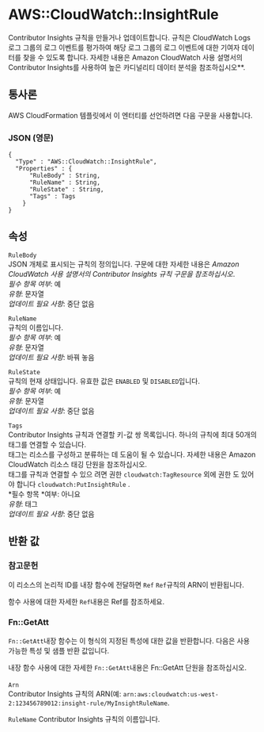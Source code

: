 # AWS::CloudWatch::InsightRule

Contributor Insights 규칙을 만들거나 업데이트합니다. 규칙은 CloudWatch Logs 로그 그룹의 로그 이벤트를 평가하여 해당 로그 그룹의 로그 이벤트에 대한 기여자 데이터를 찾을 수 있도록 합니다. 자세한 내용은 Amazon CloudWatch 사용 설명서의 Contributor Insights를 사용하여 높은 카디널리티 데이터 분석을 참조하십시오\*\*.

## 통사론

AWS CloudFormation 템플릿에서 이 엔터티를 선언하려면 다음 구문을 사용합니다.

### JSON (영문)

```
{
  "Type" : "AWS::CloudWatch::InsightRule",
  "Properties" : {
      "RuleBody" : String,
      "RuleName" : String,
      "RuleState" : String,
      "Tags" : Tags
    }
}
```

## 속성

`RuleBody`  
JSON 개체로 표시되는 규칙의 정의입니다. 구문에 대한 자세한 내용은 _Amazon CloudWatch 사용 설명서의 Contributor Insights 규칙 구문을 참조하십시오_.  
_필수 항목 여부_: 예  
_유형_: 문자열  
_업데이트 필요 사항_: 중단 없음

`RuleName`  
규칙의 이름입니다.  
_필수 항목 여부_: 예  
_유형_: 문자열  
_업데이트 필요 사항_: 바꿔 놓음

`RuleState`  
규칙의 현재 상태입니다. 유효한 값은 `ENABLED` 및 `DISABLED`입니다.  
_필수 항목 여부_: 예  
_유형_: 문자열  
_업데이트 필요 사항_: 중단 없음

`Tags`  
Contributor Insights 규칙과 연결할 키-값 쌍 목록입니다. 하나의 규칙에 최대 50개의 태그를 연결할 수 있습니다.  
태그는 리소스를 구성하고 분류하는 데 도움이 될 수 있습니다. 자세한 내용은 Amazon CloudWatch 리소스 태깅 단원을 참조하십시오.  
태그를 규칙과 연결할 수 있으 려면 권한 `cloudwatch:TagResource` 외에 권한 도 있어야 합니다 `cloudwatch:PutInsightRule` .  
*필수 항목 *여부: 아니요  
_유형_: 태그  
_업데이트 필요 사항_: 중단 없음

## 반환 값

### 참고문헌

이 리소스의 논리적 ID를 내장 함수에 전달하면 `Ref` `Ref`규칙의 ARN이 반환됩니다.

함수 사용에 대한 자세한 `Ref`내용은 Ref를 참조하세요.

### Fn::GetAtt

`Fn::GetAtt`내장 함수는 이 형식의 지정된 특성에 대한 값을 반환합니다. 다음은 사용 가능한 특성 및 샘플 반환 값입니다.

내장 함수 사용에 대한 자세한 `Fn::GetAtt`내용은 Fn::GetAtt 단원을 참조하십시오.

####

`Arn`  
Contributor Insights 규칙의 ARN(예: `arn:aws:cloudwatch:us-west-2:123456789012:insight-rule/MyInsightRuleName`.

`RuleName` Contributor Insights 규칙의 이름입니다.
